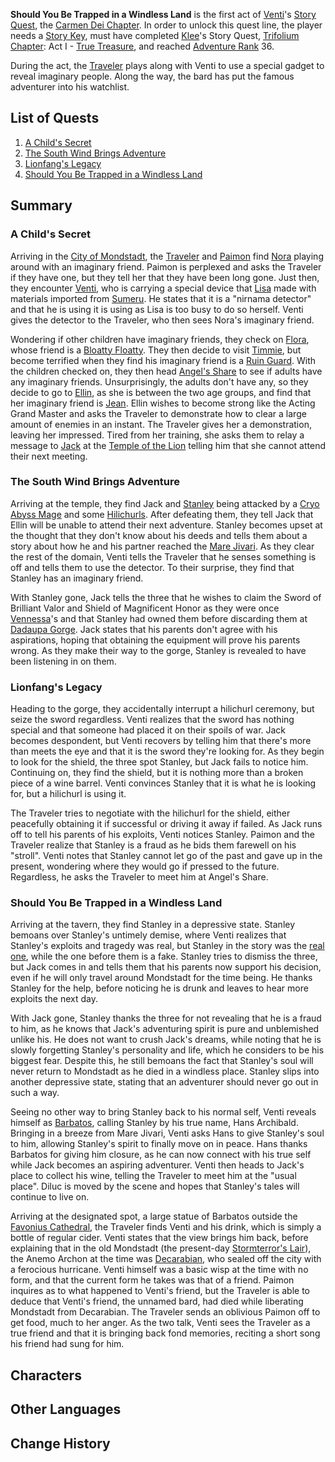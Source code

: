 {{Act Infobox
|image          = Story Card Carmen Dei Chapter Act I.png
|type           = Story
|chapter        = Carmen Dei Chapter
|act            = I
|character      = Venti
|ARReq          = 36
|keyReq         = 1
|storyQuestReq  = [[Trifolium Chapter]]: Act I - [[True Treasure]]
}}
'''Should You Be Trapped in a Windless Land''' is the first act of [[Venti]]'s [[Story Quest]], the [[Carmen Dei Chapter]]. In order to unlock this quest line, the player needs a [[Story Key]], must have completed [[Klee]]'s Story Quest, [[Trifolium Chapter]]: Act I - [[True Treasure]], and reached [[Adventure Rank]] 36.

During the act, the [[Traveler]] plays along with Venti to use a special gadget to reveal imaginary people. Along the way, the bard has put the famous adventurer into his watchlist.

==List of Quests==
#[[A Child's Secret]]
#[[The South Wind Brings Adventure]]
#[[Lionfang's Legacy]]
#[[Should You Be Trapped in a Windless Land (Quest)|Should You Be Trapped in a Windless Land]]

==Summary==
===A Child's Secret===
Arriving in the [[City of Mondstadt]], the [[Traveler]] and [[Paimon]] find [[Nora]] playing around with an imaginary friend. Paimon is perplexed and asks the Traveler if they have one, but they tell her that they have been long gone. Just then, they encounter [[Venti]], who is carrying a special device that [[Lisa]] made with materials imported from [[Sumeru]]. He states that it is a "nirnama detector" and that he is using it is using as Lisa is too busy to do so herself. Venti gives the detector to the Traveler, who then sees Nora's imaginary friend.

Wondering if other children have imaginary friends, they check on [[Flora]], whose friend is a [[Bloatty Floatty]]. They then decide to visit [[Timmie]], but become terrified when they find his imaginary friend is a [[Ruin Guard]]. With the children checked on, they then head [[Angel's Share]] to see if adults have any imaginary friends. Unsurprisingly, the adults don't have any, so they decide to go to [[Ellin]], as she is between the two age groups, and find that her imaginary friend is [[Jean]]. Ellin wishes to become strong like the Acting Grand Master and asks the Traveler to demonstrate how to clear a large amount of enemies in an instant. The Traveler gives her a demonstration, leaving her impressed. Tired from her training, she asks them to relay a message to [[Jack]] at the [[Temple of the Lion]] telling him that she cannot attend their next meeting.

===The South Wind Brings Adventure===
Arriving at the temple, they find Jack and [[Stanley]] being attacked by a [[Cryo Abyss Mage]] and some [[Hilichurls]]. After defeating them, they tell Jack that Ellin will be unable to attend their next adventure. Stanley becomes upset at the thought that they don't know about his deeds and tells them about a story about how he and his partner reached the [[Mare Jivari]]. As they clear the rest of the domain, Venti tells the Traveler that he senses something is off and tells them to use the detector. To their surprise, they find that Stanley has an imaginary friend.

With Stanley gone, Jack tells the three that he wishes to claim the Sword of Brilliant Valor and Shield of Magnificent Honor as they were once [[Vennessa]]'s and that Stanley had owned them before discarding them at [[Dadaupa Gorge]]. Jack states that his parents don't agree with his aspirations, hoping that obtaining the equipment will prove his parents wrong. As they make their way to the gorge, Stanley is revealed to have been listening in on them.

===Lionfang's Legacy===
Heading to the gorge, they accidentally interrupt a hilichurl ceremony, but seize the sword regardless. Venti realizes that the sword has nothing special and that someone had placed it on their spoils of war. Jack becomes despondent, but Venti recovers by telling him that there's more than meets the eye and that it is the sword they're looking for. As they begin to look for the shield, the three spot Stanley, but Jack fails to notice him. Continuing on, they find the shield, but it is nothing more than a broken piece of a wine barrel. Venti convinces Stanley that it is what he is looking for, but a hilichurl is using it.

The Traveler tries to negotiate with the hilichurl for the shield, either peacefully obtaining it if successful or driving it away if failed. As Jack runs off to tell his parents of his exploits, Venti notices Stanley. Paimon and the Traveler realize that Stanley is a fraud as he bids them farewell on his "stroll". Venti notes that Stanley cannot let go of the past and gave up in the present, wondering where they would go if pressed to the future. Regardless, he asks the Traveler to meet him at Angel's Share.

===Should You Be Trapped in a Windless Land===
Arriving at the tavern, they find Stanley in a depressive state. Stanley bemoans over Stanley's untimely demise, where Venti realizes that Stanley's exploits and tragedy was real, but Stanley in the story was the [[Real Stanley|real one]], while the one before them is a fake. Stanley tries to dismiss the three, but Jack comes in and tells them that his parents now support his decision, even if he will only travel around Mondstadt for the time being. He thanks Stanley for the help, before noticing he is drunk and leaves to hear more exploits the next day.

With Jack gone, Stanley thanks the three for not revealing that he is a fraud to him, as he knows that Jack's adventuring spirit is pure and unblemished unlike his. He does not want to crush Jack's dreams, while noting that he is slowly forgetting Stanley's personality and life, which he considers to be his biggest fear. Despite this, he still bemoans the fact that Stanley's soul will never return to Mondstadt as he died in a windless place. Stanley slips into another depressive state, stating that an adventurer should never go out in such a way.

Seeing no other way to bring Stanley back to his normal self, Venti reveals himself as [[Barbatos]], calling Stanley by his true name, Hans Archibald. Bringing in a breeze from Mare Jivari, Venti asks Hans to give Stanley's soul to him, allowing Stanley's spirit to finally move on in peace. Hans thanks Barbatos for giving him closure, as he can now connect with his true self while Jack becomes an aspiring adventurer. Venti then heads to Jack's place to collect his wine, telling the Traveler to meet him at the "usual place". Diluc is moved by the scene and hopes that Stanley's tales will continue to live on.

Arriving at the designated spot, a large statue of Barbatos outside the [[Favonius Cathedral]], the Traveler finds Venti and his drink, which is simply a bottle of regular cider. Venti states that the view brings him back, before explaining that in the old Mondstadt (the present-day [[Stormterror's Lair]]), the Anemo Archon at the time was [[Decarabian]], who sealed off the city with a ferocious hurricane. Venti himself was a basic wisp at the time with no form, and that the current form he takes was that of a friend. Paimon inquires as to what happened to Venti's friend, but the Traveler is able to deduce that Venti's friend, the unnamed bard, had died while liberating Mondstadt from Decarabian. The Traveler sends an oblivious Paimon off to get food, much to her anger. As the two talk, Venti sees the Traveler as a true friend and that it is bringing back fond memories, reciting a short song his friend had sung for him.

==Characters==
{{Character Appearances|Should You Be Trapped in a Windless Land|type=Story Quest}}

==Other Languages==
{{Other Languages
|en      = Should You Be Trapped in a Windless Land
|zhs     = 若你困于无风之地
|zhs_rm  = Ruò Nǐ Kùn Yú Wúfēng zhī Dì
|zht     = 若你困於無風之地
|zht_rm  = Ruò Nǐ Kùn Yú Wúfēng zhī Dì
|zh_tl   = If You're Trapped in a Windless Place
|ja      = 無風の地に閉じ込められたら
|ja_rm   = Mufuu no Chi ni Tojikomeraretara
|ja_tl   = When You're Imprisoned in a Windless Ground
|ko      = 바람이 없는 곳에 갇힌다면
|ko_rm   = Baram-i Eomneun Got-e Gachindamyeon
|ko_tl   = If We're Trapped in a Windless Place
|es      = Atrapado en una tierra sin viento
|es_tl   = Trapped in a Windless Land
|fr      = Perdu en un lieu sans vent
|fr_tl   = Lost in a Windless Place
|ru      = Ежели тебя не поддерживают ветра
|ru_tl   = 
|th      = หากติดอยู่ในที่ที่ไร้ลม
|th_rm   = 
|th_tl   = If Stuck in a Windless Place
|vi      = Nếu bạn bị nhốt ở nơi không có gió
|vi_tl   = 
|de      = Im Land ohne Wind
|de_tl   = In a Land Without Wind
|id      = Ketika Engkau Terperangkap di Negeri Tanpa Angin
|id_tl   = When You're Trapped in a Windless Land
|pt      = Se Você Ficasse Preso Numa Terra sem Vento
|pt_tl   = 
}}

==Change History==
{{Change History|1.0}}